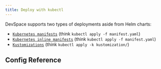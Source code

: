 ```yaml
---
title: Deploy with kubectl
---
```





DevSpace supports two types of deployments aside from Helm charts:
- [`Kubernetes manifests`](./manifests.mdx) (think `kubectl apply -f manifest.yaml`)
- [`Kubernetes inline manifests`](./inline_manifests.mdx) (think `kubectl apply -f manifest.yaml`)
- [`Kustomizations`](./kustomizations.mdx) (think `kubectl apply -k kustomization/`)


## Config Reference

<ConfigPartial/>

